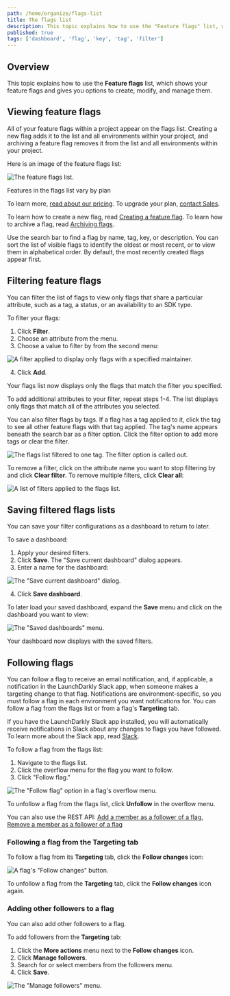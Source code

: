 ```yaml
---
path: /home/organize/flags-list
title: The flags list
description: This topic explains how to use the "Feature flags" list, which shows your feature flags and gives you options to create, modify, and manage them.
published: true
tags: ['dashboard', 'flag', 'key', 'tag', 'filter']
---
```


## Overview

This topic explains how to use the **Feature flags** list, which shows your feature flags and gives you options to create, modify, and manage them.

## Viewing feature flags

All of your feature flags within a project appear on the flags list. Creating a new flag adds it to the list and all environments within your project, and archiving a feature flag removes it from the list and all environments within your project.

Here is an image of the feature flags list:

![The feature flags list.](flags-list.png)

<Callout intent="info">
<CalloutTitle>Features in the flags list vary by plan</CalloutTitle>
<CalloutDescription>

  To learn more, [read about our pricing](https://launchdarkly.com/pricing/). To upgrade your plan, [contact Sales](https://launchdarkly.com/contact-sales/).

</CalloutDescription>
</Callout>

To learn how to create a new flag, read [Creating a feature flag](/home/getting-started/feature-flags#creating-a-feature-flag). To learn how to archive a flag, read [Archiving flags](/home/code/flag-archive#archiving-flags).

Use the search bar to find a flag by name, tag, key, or description. You can sort the list of visible flags to identify the oldest or most recent, or to view them in alphabetical order. By default, the most recently created flags appear first.

## Filtering feature flags

You can filter the list of flags to view only flags that share a particular attribute, such as a tag, a status, or an availability to an SDK type.

To filter your flags:

1. Click **Filter**.
2. Choose an attribute from the menu.
3. Choose a value to filter by from the second menu:

![A filter applied to display only flags with a specified maintainer.](flags-list-filter.png)

4. Click **Add**.

Your flags list now displays only the flags that match the filter you specified.

To add additional attributes to your filter, repeat steps 1-4. The list displays only flags that match all of the attributes you selected.

You can also filter flags by tags. If a flag has a tag applied to it, click the tag to see all other feature flags with that tag applied. The tag's name appears beneath the search bar as a filter option. Click the filter option to add more tags or clear the filter.

![The flags list filtered to one tag. The filter option is called out.](flags-list-tag-filter.png)

To remove a filter, click on the attribute name you want to stop filtering by and click **Clear filter**. To remove multiple filters, click **Clear all**:

![A list of filters applied to the flags list.](flags-list-filtered.png)

## Saving filtered flags lists

You can save your filter configurations as a dashboard to return to later.

To save a dashboard:

1. Apply your desired filters.
2. Click **Save**. The "Save current dashboard" dialog appears.
3. Enter a name for the dashboard:

![The "Save current dashboard" dialog.](flags-dashboard-save.png)

4. Click **Save dashboard**.

To later load your saved dashboard, expand the **Save** menu and click on the dashboard you want to view:

![The "Saved dashboards" menu.](flags-dashboard-save-menu.png)

Your dashboard now displays with the saved filters.

## Following flags

You can follow a flag to receive an email notification, and, if applicable, a notification in the LaunchDarkly Slack app, when someone makes a targeting change to that flag. Notifications are environment-specific, so you must follow a flag in each environment you want notifications for. You can follow a flag from the flags list or from a flag's **Targeting** tab.

If you have the LaunchDarkly Slack app installed, you will automatically receive notifications in Slack about any changes to flags you have followed. To learn more about the Slack app, read [Slack](/integrations/slack).

To follow a flag from the flags list:

1. Navigate to the flags list.
2. Click the overflow menu for the flag you want to follow.
3. Click "Follow flag."

![The "Follow flag" option in a flag's overflow menu.](follow-flag-on-list.png)

To unfollow a flag from the flags list, click **Unfollow** in the overflow menu.

<LearnMore>

You can also use the REST API: [Add a member as a follower of a flag](https://apidocs.launchdarkly.com/tag/Follow-flags/#operation/putFlagFollowers), [Remove a member as a follower of a flag](https://apidocs.launchdarkly.com/tag/Follow-flags/#operation/deleteFlagFollowers)

</LearnMore>

### Following a flag from the Targeting tab

To follow a flag from its **Targeting** tab, click the **Follow changes** icon:

![A flag's "Follow changes" button.](follow-flag.png)

To unfollow a flag from the **Targeting** tab, click the **Follow changes** icon again.

### Adding other followers to a flag

You can also add other followers to a flag.

To add followers from the **Targeting** tab:

1. Click the **More actions** menu next to the **Follow changes** icon.
2. Click **Manage followers**.
2. Search for or select members from the followers menu.
3. Click **Save**.

![The "Manage followers" menu.](manage-flag-followers.png)
